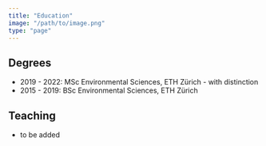 ```yaml
---
title: "Education"
image: "/path/to/image.png"
type: "page"
---
```


## Degrees

- 2019 - 2022: MSc Environmental Sciences, ETH Zürich - with distinction
- 2015 - 2019: BSc Environmental Sciences, ETH Zürich

## Teaching

- to be added
